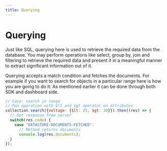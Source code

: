 ```yaml
---
title: Querying
---
```

# Querying

Just like SQL, querying here is used to retrieve the required data from the database. You may perform operations like select, group by, join and filtering to retrieve the required data and present it in a meaningful manner to extract significant information out of it. 

Querying accepts a match condition and fetches the documents. For example if you want to search for objects in a particular range here is how you are going to do it:
As mentioned earlier it can be done through both SDK and dashboard side. 

```js
// Case: search in range
// Run operation with $lt and $gt operator on attributes
collection.search({voltage: {$lt: 25, $gt: 30}}).then((res) => {
  // Got response from server
  switch(res.code) {
    case "DATASTORE-DOCUMENTS-FETCHED":
      // Method returns documents
      console.log(res.documents);
  }
});
```
